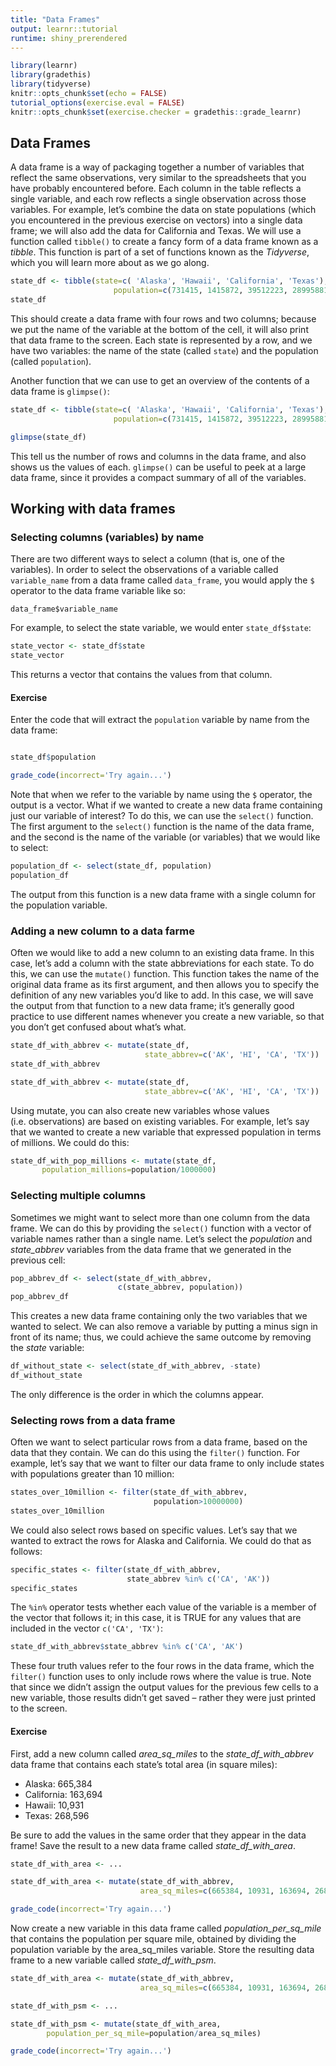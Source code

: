 ```yaml
---
title: "Data Frames"
output: learnr::tutorial
runtime: shiny_prerendered
---
```


```r
library(learnr)
library(gradethis)
library(tidyverse)
knitr::opts_chunk$set(echo = FALSE)
tutorial_options(exercise.eval = FALSE)
knitr::opts_chunk$set(exercise.checker = gradethis::grade_learnr)
```

## Data Frames

A data frame is a way of packaging together a number of variables that reflect the same observations, very similar to the spreadsheets that you have probably encountered before.  Each column in the table reflects a single variable, and each row reflects a single observation across those variables.  For example, let's combine the data on state populations (which you encountered in the previous exercise on vectors) into a single data frame; we will also add the data for California and Texas.  We will use a function called `tibble()` to create a fancy form of a data frame known as a *tibble*.  This function is part of a set of functions known as the *Tidyverse*, which you will learn more about as we go along.  

```r
state_df <- tibble(state=c( 'Alaska', 'Hawaii', 'California', 'Texas'),
                       population=c(731415, 1415872, 39512223, 28995881))
state_df
```

This should create a data frame with four rows and two columns; because we put the name of the variable at the bottom of the cell, it will also print that data frame to the screen.  Each state is represented by a row, and we have two variables: the name of the state (called `state`) and the population (called `population`).

Another function that we can use to get an overview of the contents of a data frame is `glimpse()`:

```r
state_df <- tibble(state=c( 'Alaska', 'Hawaii', 'California', 'Texas'),
                       population=c(731415, 1415872, 39512223, 28995881))

```

```r
glimpse(state_df)
```

This tell us the number of rows and columns in the data frame, and also shows us the values of each.  `glimpse()` can be useful to peek at a large data frame, since it provides a compact summary of all of the variables.

## Working with data frames

### Selecting columns (variables) by name

There are two different ways to select a column (that is, one of the variables).  In order to select the observations of a variable called `variable_name` from a data frame called `data_frame`, you would apply the `$` operator to the data frame variable like so:

`data_frame$variable_name`

For example, to select the state variable, we would enter `state_df$state`:

```r
state_vector <- state_df$state
state_vector
```

This returns a vector that contains the values from that column.  

#### Exercise

Enter the code that will extract the `population` variable by name from the data frame:

```r

```

```r
state_df$population
```

```r
grade_code(incorrect='Try again...')
```

Note that when we refer to the variable by name using the `$` operator, the output is a vector. What if we wanted to create a new data frame containing just our variable of interest?  To do this, we can use the `select()` function.  The first argument to the `select()` function is the name of the data frame, and the second is the name of the variable (or variables) that we would like to select:

```r
population_df <- select(state_df, population)
population_df
```

The output from this function is a new data frame with a single column for the population variable.


### Adding a new column to a data farme

Often we would like to add a new column to an existing data frame.  In this case, let's add a column with the state abbreviations for each state.  To do this, we can use the `mutate()` function.  This function takes the name of the original data frame as its first argument, and then allows you to specify the definition of any new variables you'd like to add.  In this case, we will save the output from that function to a new data frame; it's generally good practice to use different names whenever you create a new variable, so that you don't get confused about what's what.

```r
state_df_with_abbrev <- mutate(state_df,
                              state_abbrev=c('AK', 'HI', 'CA', 'TX'))
state_df_with_abbrev
```

```r
state_df_with_abbrev <- mutate(state_df,
                              state_abbrev=c('AK', 'HI', 'CA', 'TX'))

```

Using mutate, you can also create new variables whose values (i.e. observations) are based on existing variables. For example, let's say that we wanted to create a new variable that expressed population in terms of millions.  We could do this:

```r

state_df_with_pop_millions <- mutate(state_df,
       population_millions=population/1000000)
```

### Selecting multiple columns

Sometimes we might want to select more than one column from the data frame.  We can do this by providing the `select()` function with a vector of variable names rather than a single name.  Let's select the *population* and *state_abbrev* variables from the data frame that we generated in the previous cell:

```r
pop_abbrev_df <- select(state_df_with_abbrev, 
                        c(state_abbrev, population))
pop_abbrev_df
```

This creates a new data frame containing only the two variables that we wanted to select.  We can also remove a variable by putting a minus sign in front of its name; thus, we could achieve the same outcome by removing the *state* variable:

```r
df_without_state <- select(state_df_with_abbrev, -state)
df_without_state
```
The only difference is the order in which the columns appear.

### Selecting rows from a data frame

Often we want to select particular rows from a data frame, based on the data that they contain.  We can do this using the `filter()` function.  For example, let's say that we want to filter our data frame to only include states with populations greater than 10 million:

```r
states_over_10million <- filter(state_df_with_abbrev,
                                population>10000000)
states_over_10million
```

We could also select rows based on specific values.  Let's say that we wanted to extract the rows for Alaska and California.  We could do that as follows:

```r
specific_states <- filter(state_df_with_abbrev, 
                          state_abbrev %in% c('CA', 'AK'))
specific_states
```

The `%in%` operator tests whether each value of the variable is a member of the vector that follows it; in this case, it is TRUE for any values that are included in the vector `c('CA', 'TX')`:

```r
state_df_with_abbrev$state_abbrev %in% c('CA', 'AK')
```

These four truth values refer to the four rows in the data frame, which the `filter()` function uses to only include rows where the value is true.  Note that since we didn't assign the output values for the previous few cells to a new variable, those results didn't get saved -- rather they were just printed to the screen.

#### Exercise

First, add a new column called *area_sq_miles* to the *state_df_with_abbrev* data frame that contains each state's total area (in square miles):

- Alaska: 665,384
- California: 163,694
- Hawaii: 10,931
- Texas: 268,596

Be sure to add the values in the same order that they appear in the data frame! Save the result to a new data frame called *state_df_with_area*.  

```r
state_df_with_area <- ...
```

```r
state_df_with_area <- mutate(state_df_with_abbrev,
                             area_sq_miles=c(665384, 10931, 163694, 268596))
```

```r
grade_code(incorrect='Try again...')
```


Now create a new variable in this data frame called *population_per_sq_mile* that contains the population per square mile, obtained by dividing the population variable by the area_sq_miles variable.  Store the resulting data frame to a new variable called *state_df_with_psm*.

```r
state_df_with_area <- mutate(state_df_with_abbrev,
                             area_sq_miles=c(665384, 10931, 163694, 268596))
```

```r
state_df_with_psm <- ...
```

```r
state_df_with_psm <- mutate(state_df_with_area,
        population_per_sq_mile=population/area_sq_miles)
```

```r
grade_code(incorrect='Try again...')
```
